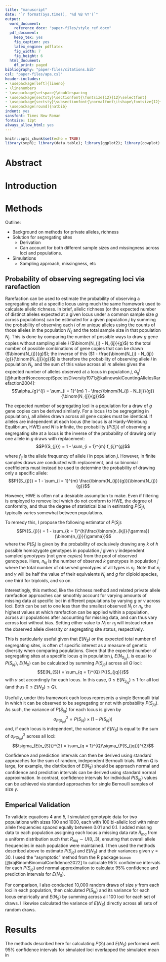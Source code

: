 ```yaml
---
title: "manuscript"
date: "`r format(Sys.time(), '%d %B %Y')`"
output:
  word_document:
    reference_docx: "paper-files/style_ref.docx"
  pdf_document:
    keep_tex: yes
    fig_caption: yes
    latex_engine: pdflatex
    fig_width: 7
    fig_height: 6
  html_document:
    df_print: paged
bibliography: "paper-files/citations.bib"
csl: "paper-files/apa.csl"
header-includes:
- \usepackage[left]{lineno}
- \linenumbers
- \usepackage{setspace}\doublespacing
- \usepackage{sectsty}\sectionfont{\fontsize{12}{12}\selectfont}
- \usepackage{sectsty}\subsectionfont{\normalfont\itshape\fontsize{12}{12}\selectfont}
- \usepackage[round]{natbib}
indent: yes
sansfont: Times New Roman
fontsize: 12pt
always_allow_html: yes
---
```

```r
knitr::opts_chunk$set(echo = TRUE)
library(snpR); library(data.table); library(ggplot2); library(cowplot)
```

# Abstract

# Introduction
<!-- Outline: -->

<!-- * What is genetic diveristy? -->
<!--   - Utility -->
<!--   - Estimators -->
<!--     - heterozygosity -->
<!--     - pi -->
<!--     - private alleles -->
<!--     - allele counts per locus -->

<!-- * Problems with ac and private alleles per locus -->
<!--   - All subject to bias due to differences in effective sample size -->
<!--     - Missing data, unequal sample sizes -->

<!-- * Rarefaction -->
<!--   - Sampling vs mathematical solutions -->
<!--   - solutions for private alleles and allele counts (richness) -->
<!--   - description -->
<!--   - how this solves problems -->

<!-- * Nseg -->
<!--   - Newer metric for modern sequencing tech -->
<!--   - Useful alternative, lets you capture different parts of variance -->
<!--   - biases -->
<!--   - rarefaction as solution -->

# Methods
Outline:

* Background on methods for private alleles, richness
* Solution for segregating sites
  - Derivation
  - Can account for both different sample sizes and missingness across loci and populations.
* Simulations
  - Sampling approach, missingness, etc

<!-- https://link.springer.com/article/10.1023/B:COGE.0000041021.91777.1a#citeas -->

## Probability of observing segregating loci via rarefaction
Rarefaction can be used to estimate the probability of observing a segregating site at a specific locus using much the same framework used to calculate allelic richness. In brief, allelic richness (or the expected number of distinct alleles expected at a given locus under a common sample size $g$ across populations) can be estimated for a given population $j$ by summing the probability of observing each $i$ of $m$ unique alleles using the counts of those alleles in the population $N_{ij}$ and the total sample size in that population $N_{j}$. This is done by comparing the number of possible ways to draw $g$ gene copies without sampling allele $i$ ($\binom{N_{j} - N_{ij}}{g}$) to the total number of possible combinations of gene copies that can be drawn ($\binom{N_{j}}{g}$); the inverse of this ($1 - \frac{\binom{N_{j} - N_{ij}}{g}}{\binom{N_{j}}{g}}$) is therefore the probability of observing allele $i$ in population $N_{j}$, and the sum of this value across all $m$ alleles gives the expected number of alleles observed at a locus in population $j$, $\alpha_{g}^{j}$ [@hurlbertNonconceptSpeciesDiversity1971;@kalinowskiCountingAllelesRarefaction2004]:
$$\alpha_{g}^{j} = \sum_{i = 1}^{m} 1 - \frac{\binom{N_{j} - N_{ij}}{g}}{\binom{N_{j}}{g}}$$

The expected number of segregating loci in a population for a draw of $g$ gene copies can be derived similarly. For a locus $i$ to be segregating in population $j$, all alleles drawn across all gene copies must be identical. If alleles are independent at each locus (the locus is at Hardy-Weinburg Equlibrium, HWE) and $N$ is infinite, the probability ($P({S_{j}})$) of observing a segregating site at a locus is the inverse of the probability of drawing only one allele in $g$ draws with replacement: $$P({S_{j}}) = 1 - \sum_{i = 1}^{m} f_{ij}^{g}$$

where $f_{ij}$ is the allele frequency of allele $i$ in population $j$. However, in finite samples draws are conducted with replacement, and so binomial coefficients must instead be used to determine the probability of drawing only a specific allele:
$$P({S_{j}}) = 1 - \sum_{i = 1}^{m} \frac{\binom{N_{ij}}{g}}{\binom{N_{j}}{g}}$$

However, HWE is often not a desirable assumption to make. Even if filtering is employed to remove loci which do not conform to HWE, the degree of conformity, and thus the degree of statistical bias in estimating $P({S_{j}})$, typically varies somewhat between populations.

To remedy this, I propose the following estimator of $P({S_{j}})$:
$$P({S_{j}}) = 1 - \sum_{k = 1}^{h}\frac{\binom{n_{kj}}{\gamma}}{\binom{n_{j}}{\gamma}}$$
where the $P({S_{j}})$ is given by the probability of exclusively drawing any $k$ of $h$ possible homozygote genotypes in population $j$ given $\gamma$ independent sampled *genotypes* (not *gene copies*) from the pool of observed genotypes. Here, $n_{kj}$ is the number of observed $k$ genotypes in population $j$ where the total number of observed genotypes of all types is $n_{j}$. Note that $n_{j}$ and $\gamma$ will be half the value of their equivalents $N_{j}$ and $g$ for diploid species, one third for triploids, and so on.

Interestingly, this method, like the richness method and related private allele rarefaction approaches can smoothly account for varying amounts of missing data at specific loci in different populations by varying $g$ or $\gamma$ across loci. Both can be set to one less than the smallest observed $N_{j}$ or $n_{j}$, the highest values at which rarefaction can be applied within a population, across all populations after accounting for missing data, and can thus vary across loci without bias. Setting either value to $N_{j}$ or $n_{j}$ will instead return the observed allele diversity or segregating site status, respectively.

This is particularly useful given that $E(N_{S})$ or the expected total number of segregating sites, is often of specific interest as a measure of genetic diversity when comparing populations. Given that the expected number of segregating sites at a specific locus $q$ in population $j$, $E(N_{S_{jq}})$, is equal to $P({S_{jq}})$, $E(N_{S})$ can be calculated by summing $P({S_{jq}})$ across all $Q$ loci: $$E(N_{S}) = \sum_{q = 1}^{Q} P({S_{jq}})$$
with $\gamma$ set accordingly for each locus. In this case, $0 \le E(N_{S_{jq}}) \le 1$ for all loci (and thus $0 \le E(N_{S}) \le Q$). 

Usefully, under this framework each locus represents a single Bernoulli trial in which it can be observed to be segregating or not with probability $P({S_{jq}})$. As such, the variance of $P({S_{jq}})$ for each locus is given by $$\sigma_{P(S_{jq})}^{2} = P(S_{jq}) \times (1 - P(S_{jq}))$$
and, if each locus is independent, the variance of $E(N_{S})$ is equal to the sum of $\sigma_{P(S_{jq})}^{2}$ across all loci:
$$\sigma_{E(n_{S})}^{2} = \sum_{q = 1}^{Q}\sigma_{P(S_{jq})}^{2}$$

Confidence and prediction intervals can then be derived using standard approaches for the sum of random, independent Bernoulli trials. When $Q$ is large, for example, the distribution of $E(N_{S})$ should be approach normal and confidence and prediction intervals can be derived using standard normal approximation. In contrast, confidence intervals for individual $P({S_{jq}})$ values can be achieved via standard approaches for single Bernoulli samples of size $\gamma$.

## Emperical Validation
To validate equations 4 and 5, I simulated genotypic data for two populations with sizes 100 and 1000, each with 100 bi-allelic loci with minor allele frequencies spaced equally between 0.01 and 0.1. I added missing data to each population assigning each locus a missing data rate $R_{mq}$ from a uniform distribution such that $R_{mq} \sim U(0,.3)$, ensuring that overall allele frequencies in each population were maintained. I then used the methods described above to estimate $P({S_{jq}})$ and $E(N_{S})$ and their variances given $\gamma = 30$. I used the "asymptotic" method from the R package `binom` [@rajBinomBinomialConfidence2022] to calculate 95% confidence intervals for each $P({S_{jq}})$ and normal approximation to calculate 95% confidence and prediction intervals for $E(N_{S})$. 

For comparison, I also conducted 10,000 random draws of size $\gamma$ from each loci in each population, then calculated $P({S_{jq}})$ and its variance for each locus empirically and $E(N_{S})$ by summing across all 100 loci for each set of draws. I likewise calculated the variance of $E(N_{S})$ directly across all sets of random draws. 

# Results
The methods described here for calculating $P({S_{j}})$ and $E(N_{S})$ performed well. 95% confidence intervals for simulated loci overlapped the simulated mean in 